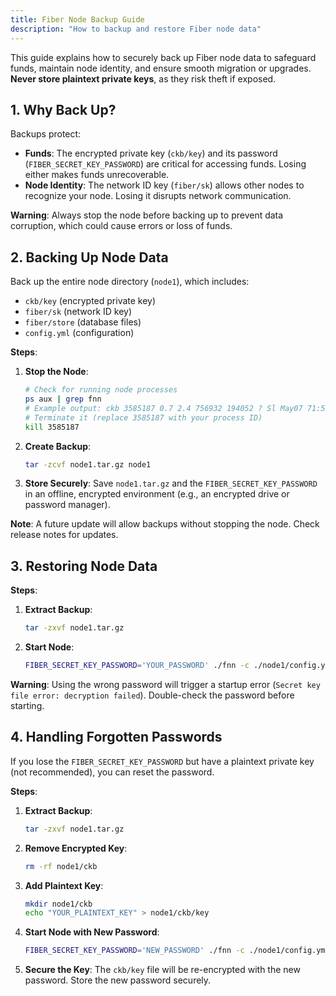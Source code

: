 ```yaml
---
title: Fiber Node Backup Guide
description: "How to backup and restore Fiber node data"
---
```


This guide explains how to securely back up Fiber node data to safeguard funds, maintain node identity, and ensure smooth migration or upgrades. **Never store plaintext private keys**, as they risk theft if exposed.

## 1. Why Back Up?

Backups protect:
- **Funds**: The encrypted private key (`ckb/key`) and its password (`FIBER_SECRET_KEY_PASSWORD`) are critical for accessing funds. Losing either makes funds unrecoverable.
- **Node Identity**: The network ID key (`fiber/sk`) allows other nodes to recognize your node. Losing it disrupts network communication.

**Warning**: Always stop the node before backing up to prevent data corruption, which could cause errors or loss of funds.

## 2. Backing Up Node Data

Back up the entire node directory (`node1`), which includes:
- `ckb/key` (encrypted private key)
- `fiber/sk` (network ID key)
- `fiber/store` (database files)
- `config.yml` (configuration)

**Steps**:
1. **Stop the Node**:
   ```bash
   # Check for running node processes
   ps aux | grep fnn
   # Example output: ckb 3585187 0.7 2.4 756932 194052 ? Sl May07 71:52 ./fnn -c ./node1/config.yml -d ./node1
   # Terminate it (replace 3585187 with your process ID)
   kill 3585187
   ```
2. **Create Backup**:
   ```bash
   tar -zcvf node1.tar.gz node1
   ```
3. **Store Securely**: Save `node1.tar.gz` and the `FIBER_SECRET_KEY_PASSWORD` in an offline, encrypted environment (e.g., an encrypted drive or password manager).

**Note**: A future update will allow backups without stopping the node. Check release notes for updates.

## 3. Restoring Node Data

**Steps**:
1. **Extract Backup**:
   ```bash
   tar -zxvf node1.tar.gz
   ```
2. **Start Node**:
   ```bash
   FIBER_SECRET_KEY_PASSWORD='YOUR_PASSWORD' ./fnn -c ./node1/config.yml -d ./node1
   ```

**Warning**: Using the wrong password will trigger a startup error (`Secret key file error: decryption failed`). Double-check the password before starting.

## 4. Handling Forgotten Passwords

If you lose the `FIBER_SECRET_KEY_PASSWORD` but have a plaintext private key (not recommended), you can reset the password.

**Steps**:
1. **Extract Backup**:
   ```bash
   tar -zxvf node1.tar.gz
   ```
2. **Remove Encrypted Key**:
   ```bash
   rm -rf node1/ckb
   ```
3. **Add Plaintext Key**:
   ```bash
   mkdir node1/ckb
   echo "YOUR_PLAINTEXT_KEY" > node1/ckb/key
   ```
4. **Start Node with New Password**:
   ```bash
   FIBER_SECRET_KEY_PASSWORD='NEW_PASSWORD' ./fnn -c ./node1/config.yml -d ./node1
   ```
5. **Secure the Key**: The `ckb/key` file will be re-encrypted with the new password. Store the new password securely.
